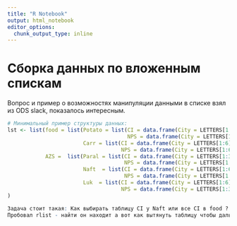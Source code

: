 ```yaml
---
title: "R Notebook"
output: html_notebook
editor_options: 
  chunk_output_type: inline
---
```


# Сборка данных по вложенным спискам

Вопрос и пример о возможностях манипуляции данными в списке взял из ODS slack, показалось интересным.
```r
# Минимальный пример структуры данных:
lst <- list(food = list(Potato = list(CI = data.frame(City = LETTERS[1:3], Region = c(1,5,10)),
                                      NPS = data.frame(City = LETTERS[1:3], Region = c(1,5,10))),
                        Carr = list(CI = data.frame(City = LETTERS[1:6], Region = c(1,5,10,3,1,6)),
                                    NPS = data.frame(City = LETTERS[1:6], Region = c(1,5,10,3,1,6)))),
            AZS =  list(Paral = list(CI = data.frame(City = LETTERS[1:3], Region = c(1,5,10)),
                                     NPS = data.frame(City = LETTERS[1:3], Region = c(1,5,10))),
                        Naft  = list(CI = data.frame(City = LETTERS[1:6], Region = c(1,5,10,3,1,6)),
                                     NPS = data.frame(City = LETTERS[1:3], Region = c(1,5,10))),
                        Luk  = list(CI = data.frame(City = LETTERS[1:6], Region = c(1,5,10,3,1,6)),
                                    NPS = data.frame(City = LETTERS[1:3], Region = c(1,5,10))))
)

Задача стоит такая: Как выбирать таблицу CI у Naft или все СI в food ?
Пробовал rlist - найти он находит а вот как вытянуть таблицу чтобы дальше можно было проводить нужные расчет  не понятно. Пробовал залить в data.table - структура не ровная он ее для начала выравнивает и при этом теряет названия, и не понятно уже к кому относятся таблицы. Вообще буду рад любой подсказки
```


